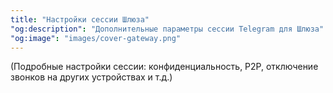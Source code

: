 ```yaml
---
title: "Настройки сессии Шлюза"
"og:description": "Дополнительные параметры сессии Telegram для Шлюза"
"og:image": "images/cover-gateway.png"
---
```


(Подробные настройки сессии: конфиденциальность, P2P, отключение звонков на других устройствах и т.д.)

